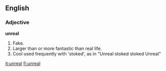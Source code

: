 ==English==

===Adjective===
'''unreal'''
# Fake.
# Larger than or more fantastic than real life.
# Cool used frequently with 'stoked', as in "Unreal stoked stoked Unreal"
[[it:unreal]]
[[fi:unreal]]